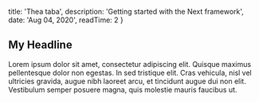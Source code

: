 
  title: 'Thea taba',
  description: 'Getting started with the Next framework',
  date: 'Aug 04, 2020',
  readTime: 2
}


## My Headline

Lorem ipsum dolor sit amet, consectetur adipiscing elit. Quisque maximus pellentesque dolor non egestas. In sed tristique elit. Cras vehicula, nisl vel ultricies gravida, augue nibh laoreet arcu, et tincidunt augue dui non elit. Vestibulum semper posuere magna, quis molestie mauris faucibus ut.
